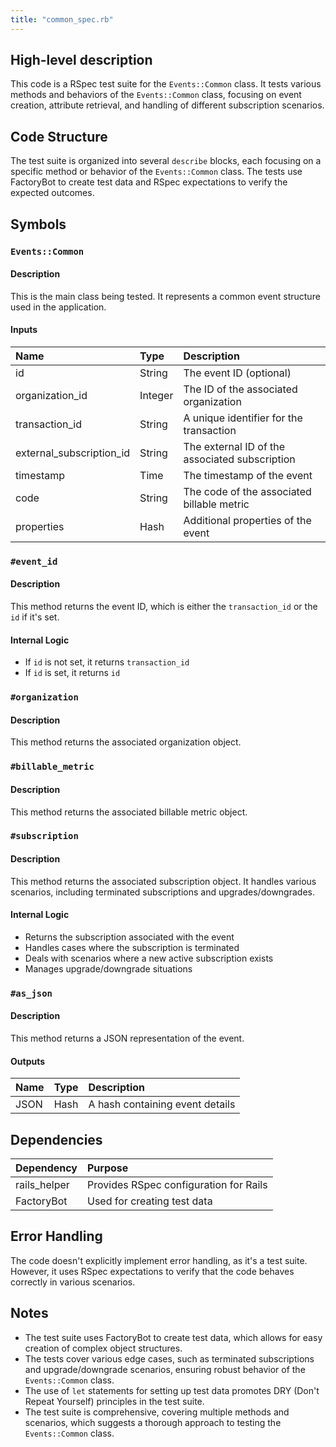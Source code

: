 ```yaml
---
title: "common_spec.rb"
---
```


## High-level description
This code is a RSpec test suite for the `Events::Common` class. It tests various methods and behaviors of the `Events::Common` class, focusing on event creation, attribute retrieval, and handling of different subscription scenarios.

## Code Structure
The test suite is organized into several `describe` blocks, each focusing on a specific method or behavior of the `Events::Common` class. The tests use FactoryBot to create test data and RSpec expectations to verify the expected outcomes.

## Symbols

### `Events::Common`
#### Description
This is the main class being tested. It represents a common event structure used in the application.

#### Inputs
| Name | Type | Description |
|:-----|:-----|:------------|
| id | String | The event ID (optional) |
| organization_id | Integer | The ID of the associated organization |
| transaction_id | String | A unique identifier for the transaction |
| external_subscription_id | String | The external ID of the associated subscription |
| timestamp | Time | The timestamp of the event |
| code | String | The code of the associated billable metric |
| properties | Hash | Additional properties of the event |

### `#event_id`
#### Description
This method returns the event ID, which is either the `transaction_id` or the `id` if it's set.

#### Internal Logic
- If `id` is not set, it returns `transaction_id`
- If `id` is set, it returns `id`

### `#organization`
#### Description
This method returns the associated organization object.

### `#billable_metric`
#### Description
This method returns the associated billable metric object.

### `#subscription`
#### Description
This method returns the associated subscription object. It handles various scenarios, including terminated subscriptions and upgrades/downgrades.

#### Internal Logic
- Returns the subscription associated with the event
- Handles cases where the subscription is terminated
- Deals with scenarios where a new active subscription exists
- Manages upgrade/downgrade situations

### `#as_json`
#### Description
This method returns a JSON representation of the event.

#### Outputs
| Name | Type | Description |
|:-----|:-----|:------------|
| JSON | Hash | A hash containing event details |

## Dependencies
| Dependency | Purpose |
|:-----------|:--------|
| rails_helper | Provides RSpec configuration for Rails |
| FactoryBot | Used for creating test data |

## Error Handling
The code doesn't explicitly implement error handling, as it's a test suite. However, it uses RSpec expectations to verify that the code behaves correctly in various scenarios.

## Notes
- The test suite uses FactoryBot to create test data, which allows for easy creation of complex object structures.
- The tests cover various edge cases, such as terminated subscriptions and upgrade/downgrade scenarios, ensuring robust behavior of the `Events::Common` class.
- The use of `let` statements for setting up test data promotes DRY (Don't Repeat Yourself) principles in the test suite.
- The test suite is comprehensive, covering multiple methods and scenarios, which suggests a thorough approach to testing the `Events::Common` class.